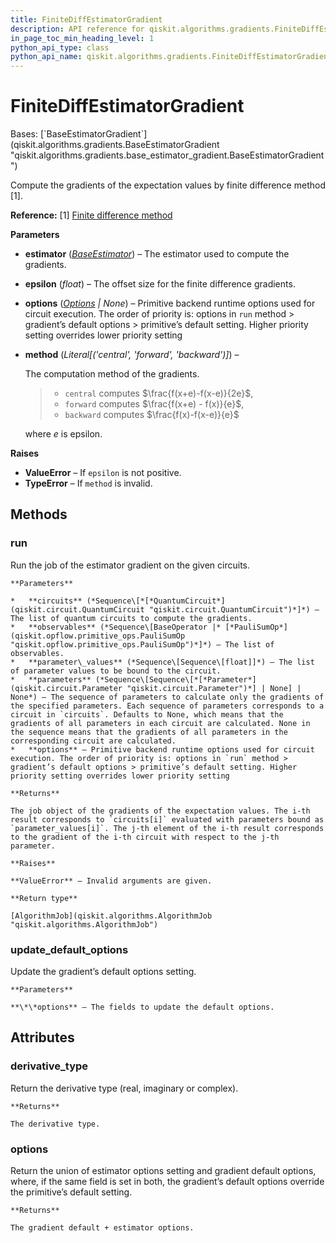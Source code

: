 ```yaml
---
title: FiniteDiffEstimatorGradient
description: API reference for qiskit.algorithms.gradients.FiniteDiffEstimatorGradient
in_page_toc_min_heading_level: 1
python_api_type: class
python_api_name: qiskit.algorithms.gradients.FiniteDiffEstimatorGradient
---
```


# FiniteDiffEstimatorGradient

<Class id="qiskit.algorithms.gradients.FiniteDiffEstimatorGradient" isDedicatedPage={true} github="https://github.com/qiskit/qiskit/tree/stable/0.24/qiskit/algorithms/gradients/finite_diff_estimator_gradient.py" signature="FiniteDiffEstimatorGradient(estimator, epsilon, options=None, *, method='central')">
  Bases: [`BaseEstimatorGradient`](qiskit.algorithms.gradients.BaseEstimatorGradient "qiskit.algorithms.gradients.base_estimator_gradient.BaseEstimatorGradient")

  Compute the gradients of the expectation values by finite difference method \[1].

  **Reference:** \[1] [Finite difference method](https://en.wikipedia.org/wiki/Finite_difference_method)

  **Parameters**

  *   **estimator** ([*BaseEstimator*](qiskit.primitives.BaseEstimator "qiskit.primitives.BaseEstimator")) – The estimator used to compute the gradients.

  *   **epsilon** (*float*) – The offset size for the finite difference gradients.

  *   **options** ([*Options*](qiskit.providers.Options "qiskit.providers.Options") *| None*) – Primitive backend runtime options used for circuit execution. The order of priority is: options in `run` method > gradient’s default options > primitive’s default setting. Higher priority setting overrides lower priority setting

  *   **method** (*Literal\[('central', 'forward', 'backward')]*) –

      The computation method of the gradients.

      > *   `central` computes $\frac{f(x+e)-f(x-e)}{2e}$,
      > *   `forward` computes $\frac{f(x+e) - f(x)}{e}$,
      > *   `backward` computes $\frac{f(x)-f(x-e)}{e}$

      where $e$ is epsilon.

  **Raises**

  *   **ValueError** – If `epsilon` is not positive.
  *   **TypeError** – If `method` is invalid.

  ## Methods

  <span id="qiskit-algorithms-gradients-finitediffestimatorgradient-run" />

  ### run

  <Function id="qiskit.algorithms.gradients.FiniteDiffEstimatorGradient.run" signature="FiniteDiffEstimatorGradient.run(circuits, observables, parameter_values, parameters=None, **options)">
    Run the job of the estimator gradient on the given circuits.

    **Parameters**

    *   **circuits** (*Sequence\[*[*QuantumCircuit*](qiskit.circuit.QuantumCircuit "qiskit.circuit.QuantumCircuit")*]*) – The list of quantum circuits to compute the gradients.
    *   **observables** (*Sequence\[BaseOperator |* [*PauliSumOp*](qiskit.opflow.primitive_ops.PauliSumOp "qiskit.opflow.primitive_ops.PauliSumOp")*]*) – The list of observables.
    *   **parameter\_values** (*Sequence\[Sequence\[float]]*) – The list of parameter values to be bound to the circuit.
    *   **parameters** (*Sequence\[Sequence\[*[*Parameter*](qiskit.circuit.Parameter "qiskit.circuit.Parameter")*] | None] | None*) – The sequence of parameters to calculate only the gradients of the specified parameters. Each sequence of parameters corresponds to a circuit in `circuits`. Defaults to None, which means that the gradients of all parameters in each circuit are calculated. None in the sequence means that the gradients of all parameters in the corresponding circuit are calculated.
    *   **options** – Primitive backend runtime options used for circuit execution. The order of priority is: options in `run` method > gradient’s default options > primitive’s default setting. Higher priority setting overrides lower priority setting

    **Returns**

    The job object of the gradients of the expectation values. The i-th result corresponds to `circuits[i]` evaluated with parameters bound as `parameter_values[i]`. The j-th element of the i-th result corresponds to the gradient of the i-th circuit with respect to the j-th parameter.

    **Raises**

    **ValueError** – Invalid arguments are given.

    **Return type**

    [AlgorithmJob](qiskit.algorithms.AlgorithmJob "qiskit.algorithms.AlgorithmJob")
  </Function>

  <span id="qiskit-algorithms-gradients-finitediffestimatorgradient-update-default-options" />

  ### update\_default\_options

  <Function id="qiskit.algorithms.gradients.FiniteDiffEstimatorGradient.update_default_options" signature="FiniteDiffEstimatorGradient.update_default_options(**options)">
    Update the gradient’s default options setting.

    **Parameters**

    **\*\*options** – The fields to update the default options.
  </Function>

  ## Attributes

  ### derivative\_type

  <Attribute id="qiskit.algorithms.gradients.FiniteDiffEstimatorGradient.derivative_type">
    Return the derivative type (real, imaginary or complex).

    **Returns**

    The derivative type.
  </Attribute>

  ### options

  <Attribute id="qiskit.algorithms.gradients.FiniteDiffEstimatorGradient.options">
    Return the union of estimator options setting and gradient default options, where, if the same field is set in both, the gradient’s default options override the primitive’s default setting.

    **Returns**

    The gradient default + estimator options.
  </Attribute>
</Class>

